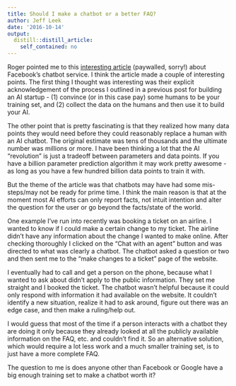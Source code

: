 ```yaml
---
title: Should I make a chatbot or a better FAQ?
author: Jeff Leek
date: '2016-10-14'
output:
  distill::distill_article:
    self_contained: no
---
```




Roger pointed me to this [interesting article](https://www.theinformation.com/behind-facebooks-messenger-missteps) (paywalled, sorry!) about Facebook's chatbot service. I think the article made a couple of interesting points. The first thing I thought was interesting was their explicit acknowledgement of the process I outlined in a previous post for building an AI startup - (1) convince (or in this case pay) some humans to be your training set, and (2) collect the data on the humans and then use it to build your AI. 

The other point that is pretty fascinating is that they realized how many data points they would need before they could reasonably replace a human with an AI chatbot. The original estimate was tens of thousands and the ultimate number was millions or more. I have been thinking a lot that the AI "revolution" is just a tradeoff between parameters and data points. If you have a billion parameter prediction algorithm it may work pretty awesome - as long as you have a few hundred billion data points to train it with. 

But the theme of the article was that chatbots may have had some mis-steps/may not be ready for prime time. I think the main reason is that at the moment most AI efforts can only report facts, not intuit intention and alter the question for the user or go beyond the facts/state of the world. 

One example I've run into recently was booking a ticket on an airline. I wanted to know if I could make a certain change to my ticket. The airline didn't have any information about the change I wanted to make online. After checking thoroughly I clicked on the "Chat with an agent" button and was directed to what was clearly a chatbot. The chatbot asked a question or two and then sent me to the "make changes to a ticket" page of the website. 

I eventually had to call and get a person on the phone, because what I wanted to ask about didn't apply to the public information. They set me straight and I booked the ticket. The chatbot wasn't helpful because it could only respond with information it had available on the website. It couldn't identify a new situation, realize it had to ask around, figure out there was an edge case, and then make a ruling/help out. 

I would guess that most of the time if a person interacts with a chatbot they are doing it only because they already looked at all the publicly available information on the FAQ, etc. and couldn't find it. So an alternative solution, which would require a lot less work and a much smaller training set, is to just have a more complete FAQ. 

The question to me is does anyone other than Facebook or Google have a big enough training set to make a chatbot worth it? 


